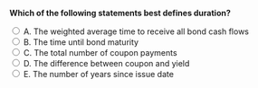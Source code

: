 ::: {.question-block}

<form onsubmit="event.preventDefault(); checkAnswer('module6_mcq_q93')" data-correct-answer="A">
<strong style="display: block;">Which of the following statements best defines duration?</strong>

<label><input type="radio" name="module6_mcq_q93" value="A"> A. The weighted average time to receive all bond cash flows</label><br>
<label><input type="radio" name="module6_mcq_q93" value="B"> B. The time until bond maturity</label><br>
<label><input type="radio" name="module6_mcq_q93" value="C"> C. The total number of coupon payments</label><br>
<label><input type="radio" name="module6_mcq_q93" value="D"> D. The difference between coupon and yield</label><br>
<label><input type="radio" name="module6_mcq_q93" value="E"> E. The number of years since issue date</label><br>
</form>

<div id="feedback-module6_mcq_q93" class="feedback" style="display:none;">
✅ Correct: A. Duration measures the average time-weighted value of a bond’s cash flows.
</div>

:::
